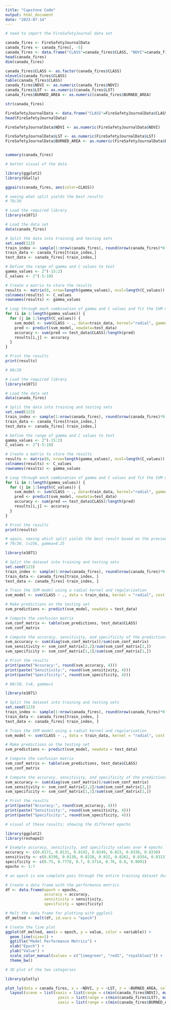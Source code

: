 ```yaml
---
title: "Capstone Code"
output: html_document
date: "2023-07-14"
---
```


```r
# need to import the FireSafetyJournal data set

canada_fires <- FireSafetyJournalData
canada_fires <- canada_fires[, -5]
canada_fires <- data.frame("CLASS"=canada_fires$CLASS, "NDVI"=canada_fires$NDVI, "LST"=canada_fires$LST, "BURNED_AREA"=canada_fires$BURNED_AREA)
head(canada_fires)
dim(canada_fires)

canada_fires$CLASS <- as.factor(canada_fires$CLASS)
nlevels(canada_fires$CLASS)
table(canada_fires$CLASS)
canada_fires$NDVI <- as.numeric(canada_fires$NDVI)
canada_fires$LST <- as.numeric(canada_fires$LST)
canada_fires$BURNED_AREA <- as.numeric(canada_fires$BURNED_AREA)

str(canada_fires)

FireSafetyJournalData <- data.frame("CLASS"=FireSafetyJournalData$CLASS, "NDVI"=FireSafetyJournalData$NDVI, "LST"=FireSafetyJournalData$LST, "BURNED_AREA"=FireSafetyJournalData$BURNED_AREA)
head(FireSafetyJournalData)

FireSafetyJournalData$NDVI <- as.numeric(FireSafetyJournalData$NDVI)

FireSafetyJournalData$LST <- as.numeric(FireSafetyJournalData$LST)
FireSafetyJournalData$BURNED_AREA <- as.numeric(FireSafetyJournalData$BURNED_AREA)


summary(canada_fires)

```

```r
# better visual of the data

library(ggplot2)
library(GGally)

ggpairs(canada_fires, aes(color=CLASS))

```

```r
# seeing what split yields the best results
# 70/30

# Load the required library
library(e1071)

# Load the data set
data(canada_fires)

# Split the data into training and testing sets
set.seed(123)
train_index <- sample(1:nrow(canada_fires), round(nrow(canada_fires)*0.7))
train_data <- canada_fires[train_index,]
test_data <- canada_fires[-train_index,]

# Define the range of gamma and C values to test
gamma_values <- 2^(-15:2)
C_values <- 2^(-5:10)

# Create a matrix to store the results
results <- matrix(0, nrow=length(gamma_values), ncol=length(C_values))
colnames(results) <- C_values
rownames(results) <- gamma_values

# Loop through each combination of gamma and C values and fit the SVM model
for (i in 1:length(gamma_values)) {
  for (j in 1:length(C_values)) {
    svm_model <- svm(CLASS ~ ., data=train_data, kernel="radial", gamma=gamma_values[i], cost=C_values[j])
    pred <- predict(svm_model, newdata=test_data)
    accuracy <- sum(pred == test_data$CLASS)/length(pred)
    results[i,j] <- accuracy
  }
}

# Print the results
print(results)

```


```r
# 80/20

# Load the required library
library(e1071)

# Load the data set
data(canada_fires)

# Split the data into training and testing sets
set.seed(123)
train_index <- sample(1:nrow(canada_fires), round(nrow(canada_fires)*0.8))
train_data <- canada_fires[train_index,]
test_data <- canada_fires[-train_index,]

# Define the range of gamma and C values to test
gamma_values <- 2^(-15:2)
C_values <- 2^(-5:10)

# Create a matrix to store the results
results <- matrix(0, nrow=length(gamma_values), ncol=length(C_values))
colnames(results) <- C_values
rownames(results) <- gamma_values

# Loop through each combination of gamma and C values and fit the SVM model
for (i in 1:length(gamma_values)) {
  for (j in 1:length(C_values)) {
    svm_model <- svm(CLASS ~ ., data=train_data, kernel="radial", gamma=gamma_values[i], cost=C_values[j])
    pred <- predict(svm_model, newdata=test_data)
    accuracy <- sum(pred == test_data$CLASS)/length(pred)
    results[i,j] <- accuracy
  }
}

# Print the results
print(results)

```


```r
# again, seeing which split yields the best result based on the previous findings of which C-value and gamma values to use 
# 70/30, C=256, gamma=0.25

library(e1071)

# Split the dataset into training and testing sets
set.seed(123)
train_index <- sample(1:nrow(canada_fires), round(nrow(canada_fires)*0.70))
train_data <- canada_fires[train_index, ]
test_data <- canada_fires[-train_index, ]

# Train the SVM model using a radial kernel and regularization
svm_model <- svm(CLASS ~ ., data = train_data, kernel = "radial", cost = 256, gamma = 0.25)

# Make predictions on the testing set
svm_predictions <- predict(svm_model, newdata = test_data)

# Compute the confusion matrix
svm_conf_matrix <- table(svm_predictions, test_data$CLASS)
svm_conf_matrix

# Compute the accuracy, sensitivity, and specificity of the predictions
svm_accuracy <- sum(diag(svm_conf_matrix))/sum(svm_conf_matrix)
svm_sensitivity <- svm_conf_matrix[2,2]/sum(svm_conf_matrix[2,])
svm_specificity <- svm_conf_matrix[1,1]/sum(svm_conf_matrix[1,])

# Print the results
print(paste("Accuracy:", round(svm_accuracy, 4)))
print(paste("Sensitivity:", round(svm_sensitivity, 4)))
print(paste("Specificity:", round(svm_specificity, 4)))

```

```r
# 80/20, C=8, gamma=1

library(e1071)

# Split the dataset into training and testing sets
set.seed(123)
train_index <- sample(1:nrow(canada_fires), round(nrow(canada_fires)*0.80))
train_data <- canada_fires[train_index, ]
test_data <- canada_fires[-train_index, ]

# Train the SVM model using a radial kernel and regularization
svm_model <- svm(CLASS ~ ., data = train_data, kernel = "radial", cost = 8, gamma = 1)

# Make predictions on the testing set
svm_predictions <- predict(svm_model, newdata = test_data)

# Compute the confusion matrix
svm_conf_matrix <- table(svm_predictions, test_data$CLASS)
svm_conf_matrix

# Compute the accuracy, sensitivity, and specificity of the predictions
svm_accuracy <- sum(diag(svm_conf_matrix))/sum(svm_conf_matrix)
svm_sensitivity <- svm_conf_matrix[2,2]/sum(svm_conf_matrix[2,])
svm_specificity <- svm_conf_matrix[1,1]/sum(svm_conf_matrix[1,])

# Print the results
print(paste("Accuracy:", round(svm_accuracy, 4)))
print(paste("Sensitivity:", round(svm_sensitivity, 4)))
print(paste("Specificity:", round(svm_specificity, 4)))

```


```r
# visual of these results; showing the different epochs 

library(ggplot2)
library(reshape2)

# Example accuracy, sensitivity, and specificity values over # epochs
accuracy <- c(0.8171, 0.8131, 0.8192, 0.8249, 0.823, 0.8338, 0.8338)
sensitivity <- c(0.8198, 0.8138, 0.8228, 0.832, 0.8262, 0.8354, 0.8313)
specificity <- c(0.75, 0.7778, 0.7, 0.5714, 0.76, 0.8, 0.9091)
epochs <- 1:7

# an epoch is one complete pass through the entire training dataset during the training process of a machine learning model 

# Create a data frame with the performance metrics
df <- data.frame(epoch = epochs,
                 accuracy = accuracy,
                 sensitivity = sensitivity,
                 specificity = specificity)

# Melt the data frame for plotting with ggplot2
df_melted <- melt(df, id.vars = "epoch")

# Create the line plot
ggplot(df_melted, aes(x = epoch, y = value, color = variable)) +
  geom_line(size=1) +
  ggtitle("Model Performance Metrics") +
  xlab("Epoch") +
  ylab("Value") +
  scale_color_manual(values = c("limegreen", "red1", "royalblue1")) +
  theme_bw()
```

```r
# 3D plot of the two categories 

library(plotly)

plot_ly(data = canada_fires, x = ~NDVI, y = ~LST, z = ~BURNED_AREA, color = ~CLASS, colors = c("orangered", "forestgreen"), type = "scatter3d", mode = "markers", marker = list(size = 4.5)) %>%
  layout(scene = list(xaxis = list(range = c(min(canada_fires$NDVI), max(canada_fires$NDVI))),
                       yaxis = list(range = c(min(canada_fires$LST), max(canada_fires$LST))),
                       zaxis = list(range = c(min(canada_fires$BURNED_AREA), max(canada_fires$BURNED_AREA)))))

```



